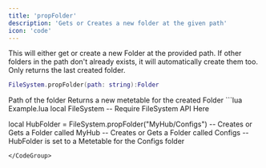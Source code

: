 ```yaml
---
title: 'propFolder'
description: 'Gets or Creates a new folder at the given path'
icon: 'code'
---
```

This will either get or create a new Folder at the provided path. If other folders in the path don't already exists, it will automatically create them too. Only returns the last created folder.
```lua
FileSystem.propFolder(path: string):Folder
```
<ParamField path="path" type="string" required>
  Path of the folder
</ParamField>
<ResponseField name="returns" type="metatable" required>
  Returns a new metetable for the created Folder
</ResponseField>
<CodeGroup>
```lua Example.lua
local FileSystem -- Require FileSystem API Here

local HubFolder = FileSystem.propFolder("MyHub/Configs")
-- Creates or Gets a Folder called MyHub
-- Creates or Gets a Folder called Configs
-- HubFolder is set to a Metetable for the Configs folder
```
</CodeGroup>